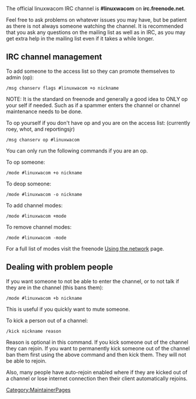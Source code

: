 The official linuxwacom IRC channel is '''#linuxwacom''' on '''irc.freenode.net'''.

Feel free to ask problems on whatever issues you may have, but be patient as there is not always someone watching the channel.  It is recommended that you ask any questions on the mailing list as well as in IRC, as you may get extra help in the mailing list even if it takes a while longer.


== IRC channel management ==

To add someone to the access list so they can promote themselves to admin (op):
 /msg chanserv flags #linuxwacom +o nickname

NOTE:  It is the standard on freenode and generally a good idea to ONLY op your self if needed.  Such as if a spammer enters the channel or channel maintenance needs to be done.


To op yourself if you don't have op and you are on the access list:  (currently roey, whot, and reportingsjr)
 /msg chanserv op #linuxwacom


You can only run the following commands if you are an op.

To op someone:
 /mode #linuxwacom +o nickname
To deop someone:
 /mode #linuxwacom -o nickname


To add channel modes:
 /mode #linuxwacom +mode

To remove channel modes:
 /mode #linuxwacom -mode

For a full list of modes visit the freenode [http://freenode.net/using_the_network.shtml Using the network] page.

== Dealing with problem people ==
If you want someone to not be able to enter the channel, or to not talk if they are in the channel (this bans them):
 /mode #linuxwacom +b nickname
This is useful if you quickly want to mute someone.


To kick a person out of a channel:
 /kick nickname reason

Reason is optional in this command.
If you kick someone out of the channel they can rejoin.  If you want to permanently kick someone out of the channel ban them first using the above command and then kick them.  They will not be able to rejoin.

Also, many people have auto-rejoin enabled where if they are kicked out of a channel or lose internet connection then their client automatically rejoins.


[[Category:MaintainerPages]]